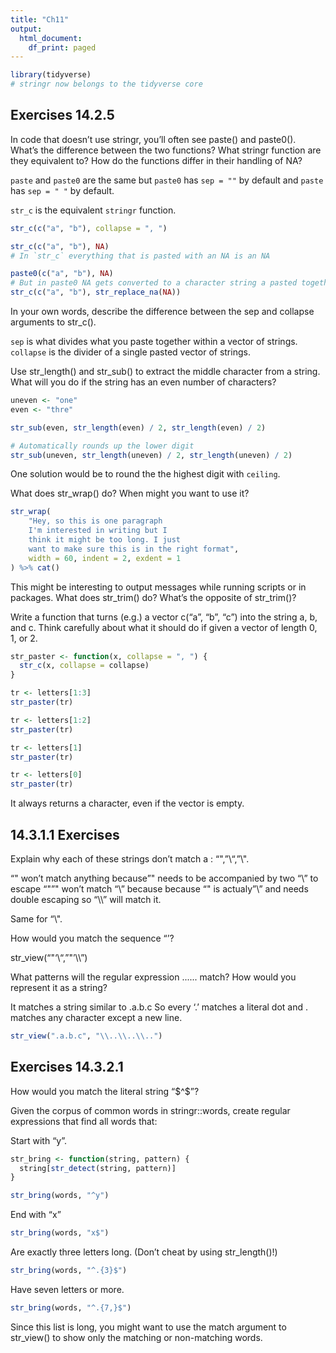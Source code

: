 ```yaml
---
title: "Ch11"
output:
  html_document:
    df_print: paged
---
```


```r
library(tidyverse)
# stringr now belongs to the tidyverse core
```


## Exercises 14.2.5

In code that doesn’t use stringr, you’ll often see paste() and paste0(). What’s the difference between the two functions? What stringr function are they equivalent to? How do the functions differ in their handling of NA?

`paste` and `paste0` are the same but `paste0` has `sep = ""` by default and `paste` has `sep = " "` by default.

`str_c` is the equivalent `stringr` function.

```r
str_c(c("a", "b"), collapse = ", ")
```

```r
str_c(c("a", "b"), NA)
# In `str_c` everything that is pasted with an NA is an NA

paste0(c("a", "b"), NA)
# But in paste0 NA gets converted to a character string a pasted together. To mimic the same behaviour, replace the NA to a string with:
str_c(c("a", "b"), str_replace_na(NA))
```

In your own words, describe the difference between the sep and collapse arguments to str_c().

`sep` is what divides what you paste together within a vector of strings. `collapse` is the divider of a single pasted vector of strings.

Use str_length() and str_sub() to extract the middle character from a string. What will you do if the string has an even number of characters?

```r
uneven <- "one"
even <- "thre"

str_sub(even, str_length(even) / 2, str_length(even) / 2)

# Automatically rounds up the lower digit
str_sub(uneven, str_length(uneven) / 2, str_length(uneven) / 2)
```
One solution would be to round the the highest digit with `ceiling`.

What does str_wrap() do? When might you want to use it?

```r
str_wrap(
    "Hey, so this is one paragraph
    I'm interested in writing but I
    think it might be too long. I just
    want to make sure this is in the right format",
    width = 60, indent = 2, exdent = 1
) %>% cat()
```

This might be interesting to output messages while running scripts or in packages.
What does str_trim() do? What’s the opposite of str_trim()?

Write a function that turns (e.g.) a vector c("a", "b", "c") into the string a, b, and c. Think carefully about what it should do if given a vector of length 0, 1, or 2.

```r

str_paster <- function(x, collapse = ", ") {
  str_c(x, collapse = collapse)
}

tr <- letters[1:3]
str_paster(tr)

tr <- letters[1:2]
str_paster(tr)

tr <- letters[1]
str_paster(tr)

tr <- letters[0]
str_paster(tr)
```
It always returns a character, even if the vector is empty.

## 14.3.1.1 Exercises

Explain why each of these strings don’t match a \: "\", "\\", "\\\".

"\" won't match anything because "\" needs to be accompanied by two "\\" to escape "\"
"\" won't match "\\" because because "\" is actualy "\\" and needs double escaping so "\\\\" will match it.

Same for "\\\".


How would you match the sequence "'\?

str_view("\"'\\", "\"'\\\\")

What patterns will the regular expression \..\..\.. match? How would you represent it as a string?

It matches a string similar to .a.b.c So every '\.' matches a literal dot and . matches any character except a new line.

```r
str_view(".a.b.c", "\\..\\..\\..")
```

## Exercises 14.3.2.1

How would you match the literal string "$^$"?

Given the corpus of common words in stringr::words, create regular expressions that find all words that:

Start with "y".
```r
str_bring <- function(string, pattern) {
  string[str_detect(string, pattern)]
}

str_bring(words, "^y")
```

End with "x"

```r
str_bring(words, "x$")
```

Are exactly three letters long. (Don’t cheat by using str_length()!)

```r
str_bring(words, "^.{3}$")
```

Have seven letters or more.

```r
str_bring(words, "^.{7,}$")
```

Since this list is long, you might want to use the match argument to str_view() to show only the matching or non-matching words.
